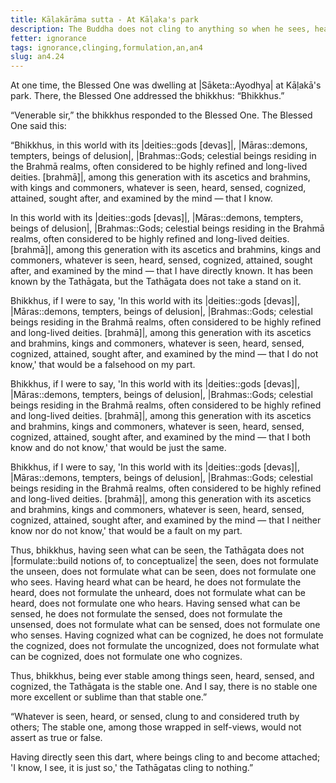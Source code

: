 ```yaml
---
title: Kāḷakārāma sutta - At Kāḷaka's park
description: The Buddha does not cling to anything so when he sees, hears, senses, or cognizes, he does not formulate the seen, the unseen, what can be seen, or one who sees. He does not formulate the heard, the unheard, what can be heard, or one who hears. He does not formulate the sensed, the unsensed, what can be sensed, or one who senses. He does not formulate the cognized, the uncognized, what can be cognized, or one who cognizes.
fetter: ignorance
tags: ignorance,clinging,formulation,an,an4
slug: an4.24
---
```


At one time, the Blessed One was dwelling at |Sāketa::Ayodhya| at Kāḷakā's park. There, the Blessed One addressed the bhikkhus: “Bhikkhus.”

“Venerable sir,” the bhikkhus responded to the Blessed One. The Blessed One said this:

“Bhikkhus, in this world with its |deities::gods [devas]|, |Māras::demons, tempters, beings of delusion|, |Brahmas::Gods; celestial beings residing in the Brahmā realms, often considered to be highly refined and long-lived deities. [brahmā]|, among this generation with its ascetics and brahmins, with kings and commoners, whatever is seen, heard, sensed, cognized, attained, sought after, and examined by the mind — that I know.

In this world with its |deities::gods [devas]|, |Māras::demons, tempters, beings of delusion|, |Brahmas::Gods; celestial beings residing in the Brahmā realms, often considered to be highly refined and long-lived deities. [brahmā]|, among this generation with its ascetics and brahmins, kings and commoners, whatever is seen, heard, sensed, cognized, attained, sought after, and examined by the mind — that I have directly known. It has been known by the Tathāgata, but the Tathāgata does not take a stand on it.

Bhikkhus, if I were to say, 'In this world with its |deities::gods [devas]|, |Māras::demons, tempters, beings of delusion|, |Brahmas::Gods; celestial beings residing in the Brahmā realms, often considered to be highly refined and long-lived deities. [brahmā]|, among this generation with its ascetics and brahmins, kings and commoners, whatever is seen, heard, sensed, cognized, attained, sought after, and examined by the mind — that I do not know,' that would be a falsehood on my part.

Bhikkhus, if I were to say, 'In this world with its |deities::gods [devas]|, |Māras::demons, tempters, beings of delusion|, |Brahmas::Gods; celestial beings residing in the Brahmā realms, often considered to be highly refined and long-lived deities. [brahmā]|, among this generation with its ascetics and brahmins, kings and commoners, whatever is seen, heard, sensed, cognized, attained, sought after, and examined by the mind — that I both know and do not know,' that would be just the same.

Bhikkhus, if I were to say, 'In this world with its |deities::gods [devas]|, |Māras::demons, tempters, beings of delusion|, |Brahmas::Gods; celestial beings residing in the Brahmā realms, often considered to be highly refined and long-lived deities. [brahmā]|, among this generation with its ascetics and brahmins, kings and commoners, whatever is seen, heard, sensed, cognized, attained, sought after, and examined by the mind — that I neither know nor do not know,' that would be a fault on my part.

Thus, bhikkhus, having seen what can be seen, the Tathāgata does not |formulate::build notions of, to conceptualize| the seen, does not formulate the unseen, does not formulate what can be seen, does not formulate one who sees. Having heard what can be heard, he does not formulate the heard, does not formulate the unheard, does not formulate what can be heard, does not formulate one who hears. Having sensed what can be sensed, he does not formulate the sensed, does not formulate the unsensed, does not formulate what can be sensed, does not formulate one who senses. Having cognized what can be cognized, he does not formulate the cognized, does not formulate the uncognized, does not formulate what can be cognized, does not formulate one who cognizes.

Thus, bhikkhus, being ever stable among things seen, heard, sensed, and cognized, the Tathāgata is the stable one. And I say, there is no stable one more excellent or sublime than that stable one.”

“Whatever is seen, heard, or sensed,
clung to and considered truth by others;
The stable one, among those wrapped in self-views,
would not assert as true or false.

Having directly seen this dart,
where beings cling to and become attached;
'I know, I see, it is just so,'
the Tathāgatas cling to nothing.”